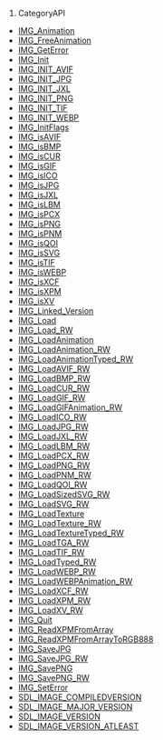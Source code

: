 # CategoryAPI

<!-- END CATEGORY DOCUMENTATION -->

<!-- DO NOT HAND-EDIT CATEGORY LISTS, THEY ARE AUTOGENERATED AND WILL BE OVERWRITTEN, BASED ON TAGS IN INDIVIDUAL PAGE FOOTERS. EDIT THOSE INSTEAD. -->
<!-- BEGIN CATEGORY LIST -->
* [[IMG_Animation]]
* [[IMG_FreeAnimation]]
* [[IMG_GetError]]
* [[IMG_Init]]
* [[IMG_INIT_AVIF]]
* [[IMG_INIT_JPG]]
* [[IMG_INIT_JXL]]
* [[IMG_INIT_PNG]]
* [[IMG_INIT_TIF]]
* [[IMG_INIT_WEBP]]
* [[IMG_InitFlags]]
* [[IMG_isAVIF]]
* [[IMG_isBMP]]
* [[IMG_isCUR]]
* [[IMG_isGIF]]
* [[IMG_isICO]]
* [[IMG_isJPG]]
* [[IMG_isJXL]]
* [[IMG_isLBM]]
* [[IMG_isPCX]]
* [[IMG_isPNG]]
* [[IMG_isPNM]]
* [[IMG_isQOI]]
* [[IMG_isSVG]]
* [[IMG_isTIF]]
* [[IMG_isWEBP]]
* [[IMG_isXCF]]
* [[IMG_isXPM]]
* [[IMG_isXV]]
* [[IMG_Linked_Version]]
* [[IMG_Load]]
* [[IMG_Load_RW]]
* [[IMG_LoadAnimation]]
* [[IMG_LoadAnimation_RW]]
* [[IMG_LoadAnimationTyped_RW]]
* [[IMG_LoadAVIF_RW]]
* [[IMG_LoadBMP_RW]]
* [[IMG_LoadCUR_RW]]
* [[IMG_LoadGIF_RW]]
* [[IMG_LoadGIFAnimation_RW]]
* [[IMG_LoadICO_RW]]
* [[IMG_LoadJPG_RW]]
* [[IMG_LoadJXL_RW]]
* [[IMG_LoadLBM_RW]]
* [[IMG_LoadPCX_RW]]
* [[IMG_LoadPNG_RW]]
* [[IMG_LoadPNM_RW]]
* [[IMG_LoadQOI_RW]]
* [[IMG_LoadSizedSVG_RW]]
* [[IMG_LoadSVG_RW]]
* [[IMG_LoadTexture]]
* [[IMG_LoadTexture_RW]]
* [[IMG_LoadTextureTyped_RW]]
* [[IMG_LoadTGA_RW]]
* [[IMG_LoadTIF_RW]]
* [[IMG_LoadTyped_RW]]
* [[IMG_LoadWEBP_RW]]
* [[IMG_LoadWEBPAnimation_RW]]
* [[IMG_LoadXCF_RW]]
* [[IMG_LoadXPM_RW]]
* [[IMG_LoadXV_RW]]
* [[IMG_Quit]]
* [[IMG_ReadXPMFromArray]]
* [[IMG_ReadXPMFromArrayToRGB888]]
* [[IMG_SaveJPG]]
* [[IMG_SaveJPG_RW]]
* [[IMG_SavePNG]]
* [[IMG_SavePNG_RW]]
* [[IMG_SetError]]
* [[SDL_IMAGE_COMPILEDVERSION]]
* [[SDL_IMAGE_MAJOR_VERSION]]
* [[SDL_IMAGE_VERSION]]
* [[SDL_IMAGE_VERSION_ATLEAST]]
<!-- END CATEGORY LIST -->
